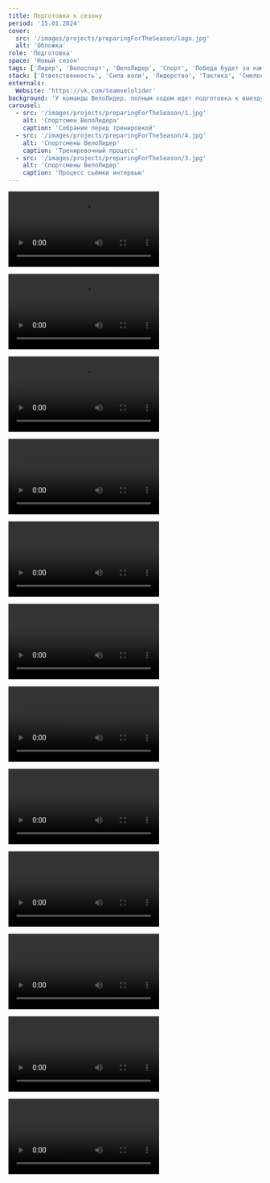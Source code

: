 ```yaml
---
title: Подготовка к сезону
period: '15.01.2024'
cover:
  src: '/images/projects/preparingForTheSeason/logo.jpg'
  alt: 'Обложка'
role: 'Подготовка'
space: 'Новый сезон'
tags: ['Лидер', 'Велоспорт', 'ВелоЛидер', 'Спорт', 'Победа будет за нами']
stack: ['Ответственность', 'Сила воли', 'Лидерство', 'Тактика', 'Смелость']
externals:
  Website: 'https://vk.com/teamvelolider'
background: 'У команды ВелоЛидер, полным ходом идет подготовка к выезду на учебные - тренировочные мероприятия в город Сочи, которые будут проходить с февраля месяца.'
carousel:
  - src: '/images/projects/preparingForTheSeason/1.jpg'
    alt: 'Спортсмен ВелоЛидера'
    caption: 'Собрание перед тренировкой'
  - src: '/images/projects/preparingForTheSeason/4.jpg'
    alt: 'Спортсмены ВелоЛидер'
    caption: 'Тренировочный процесс'
  - src: '/images/projects/preparingForTheSeason/3.jpg'
    alt: 'Спортсмены ВелоЛидер'
    caption: 'Процесс съёмки интервью'
---
```

<Video
  src="/images/projects/preparingForTheSeason/v11.mp4"
  alt="Video of the highlights flow in Lazy"
  thumbnail="/images/projects/preparingForTheSeason/logo.jpg"
/>
Помимо тренировочного процесса, идёт подгонка снаряжения для ребят, меряется посадка, подгоняется велосипедная форма нового образца, выставляются шипы на туфлях

<Callout>

<Video
  src="/images/projects/preparingForTheSeason/v1.mp4"
  alt="Video of the highlights flow in Lazy"
  thumbnail="/images/projects/preparingForTheSeason/11.jpg"
/>
Шикин Александр - тестирует свой новый велосипед

</Callout>

<Callout>

<Video
  src="/images/projects/preparingForTheSeason/v2.mp4"
  alt="Video of the highlights flow in Lazy"
  thumbnail="/images/projects/preparingForTheSeason/6.jpg"
/>
Дыбленко Артём - выставление посадки

</Callout>

<Callout>

<Video
  src="/images/projects/preparingForTheSeason/v3.mp4"
  alt="Video of the highlights flow in Lazy"
  thumbnail="/images/projects/preparingForTheSeason/10.jpg"
/>
Хатунцева Александра - тестирует свой новый велосипед

</Callout>

<Callout>

<Video
  src="/images/projects/preparingForTheSeason/v4.mp4"
  alt="Video of the highlights flow in Lazy"
  thumbnail="/images/projects/preparingForTheSeason/logo.jpg"
/>

</Callout>

<Callout>

<Video
  src="/images/projects/preparingForTheSeason/v5.mp4"
  alt="Video of the highlights flow in Lazy"
  thumbnail="/images/projects/preparingForTheSeason/5.jpg"
/>
Картовец Дарья - примеряет новые велосипедные туфли, которые будут у всей команды одинаковые

</Callout>

<Callout>

<Video
  src="/images/projects/preparingForTheSeason/v6.mp4"
  alt="Video of the highlights flow in Lazy"
  thumbnail="/images/projects/preparingForTheSeason/7.jpg"
/>
Рябов Максим - подготавливает велосипед для примерки и подгона посадки

</Callout>

<Callout>

<Video
  src="/images/projects/preparingForTheSeason/v7.mp4"
  alt="Video of the highlights flow in Lazy"
  thumbnail="/images/projects/preparingForTheSeason/13.jpg"
/>
Рябов Максим - тестирует свой новый велосипед

</Callout>

<Callout>

<Video
  src="/images/projects/preparingForTheSeason/v8.mp4"
  alt="Video of the highlights flow in Lazy"
  thumbnail="/images/projects/preparingForTheSeason/12.jpg"
/>
Кульев Константин - тестирует свой новый велосипед

</Callout>

<Callout>

<Video
  src="/images/projects/preparingForTheSeason/v9.mp4"
  alt="Video of the highlights flow in Lazy"
  thumbnail="/images/projects/preparingForTheSeason/14.jpg"
/>
Подсъём новых велосипедов 

</Callout>

<Callout>

<Video
  src="/images/projects/preparingForTheSeason/v10.mp4"
  alt="Video of the highlights flow in Lazy"
  thumbnail="/images/projects/preparingForTheSeason/9.jpg"
/>
Первая работа на станке в новом сезоне

</Callout>

<Callout>

<Video
  src="/images/projects/preparingForTheSeason/v12.mp4"
  alt="Video of the highlights flow in Lazy"
  thumbnail="/images/projects/preparingForTheSeason/8.jpg"
/>
Процесс съёмки интервью Агапова Олега Ивановича

</Callout>